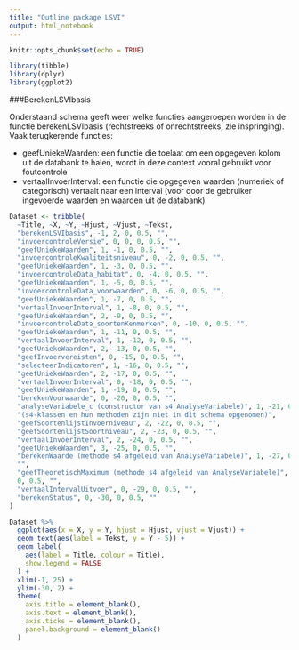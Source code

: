 ```yaml
---
title: "Outline package LSVI"
output: html_notebook
---
```


```r

knitr::opts_chunk$set(echo = TRUE)

library(tibble)
library(dplyr)
library(ggplot2)

```

###BerekenLSVIbasis

Onderstaand schema geeft weer welke functies aangeroepen worden in de functie berekenLSVIbasis (rechtstreeks of onrechtstreeks, zie inspringing).  Vaak terugkerende functies:

- geefUniekeWaarden: een functie die toelaat om een opgegeven kolom uit de databank te halen, wordt in deze context vooral gebruikt voor foutcontrole
- vertaalInvoerInterval: een functie die opgegeven waarden (numeriek of categorisch) vertaalt naar een interval (voor door de gebruiker ingevoerde waarden en waarden uit de databank)

```r

Dataset <- tribble(
  ~Title, ~X, ~Y, ~Hjust, ~Vjust, ~Tekst,
  "berekenLSVIbasis", -1, 2, 0, 0.5, "",
  "invoercontroleVersie", 0, 0, 0, 0.5, "",
  "geefUniekeWaarden", 1, -1, 0, 0.5, "",
  "invoercontroleKwaliteitsniveau", 0, -2, 0, 0.5, "",
  "geefUniekeWaarden", 1, -3, 0, 0.5, "",
  "invoercontroleData_habitat", 0, -4, 0, 0.5, "",
  "geefUniekeWaarden", 1, -5, 0, 0.5, "",
  "invoercontroleData_voorwaarden", 0, -6, 0, 0.5, "",
  "geefUniekeWaarden", 1, -7, 0, 0.5, "",
  "vertaalInvoerInterval", 1, -8, 0, 0.5, "",
  "geefUniekeWaarden", 2, -9, 0, 0.5, "",
  "invoercontroleData_soortenKenmerken", 0, -10, 0, 0.5, "",
  "geefUniekeWaarden", 1, -11, 0, 0.5, "",
  "vertaalInvoerInterval", 1, -12, 0, 0.5, "",
  "geefUniekeWaarden", 2, -13, 0, 0.5, "",
  "geefInvoervereisten", 0, -15, 0, 0.5, "",
  "selecteerIndicatoren", 1, -16, 0, 0.5, "",
  "geefUniekeWaarden", 2, -17, 0, 0.5, "",
  "vertaalInvoerInterval", 0, -18, 0, 0.5, "",
  "geefUniekeWaarden", 1, -19, 0, 0.5, "",
  "berekenVoorwaarde", 0, -20, 0, 0.5, "",
  "analyseVariabele_c (constructor van s4 AnalyseVariabele)", 1, -21, 0, 0.5,
  "(s4-klassen en hun methoden zijn niet in dit schema opgenomen)",
  "geefSoortenlijstInvoerniveau", 2, -22, 0, 0.5, "",
  "geefSoortenlijstSoortniveau", 2, -23, 0, 0.5, "",
  "vertaalInvoerInterval", 2, -24, 0, 0.5, "",
  "geefUniekeWaarden", 3, -25, 0, 0.5, "",
  "berekenWaarde (methode s4 afgeleid van AnalyseVariabele)", 1, -27, 0, 0.5,
  "",
  "geefTheoretischMaximum (methode s4 afgeleid van AnalyseVariabele)", 1, -28,
  0, 0.5, "",
  "vertaalIntervalUitvoer", 0, -29, 0, 0.5, "",
  "berekenStatus", 0, -30, 0, 0.5, ""
)

Dataset %>%
  ggplot(aes(x = X, y = Y, hjust = Hjust, vjust = Vjust)) +
  geom_text(aes(label = Tekst, y = Y - 5)) +
  geom_label(
    aes(label = Title, colour = Title),
    show.legend = FALSE
  ) +
  xlim(-1, 25) +
  ylim(-30, 2) +
  theme(
    axis.title = element_blank(),
    axis.text = element_blank(),
    axis.ticks = element_blank(),
    panel.background = element_blank()
  )
```


